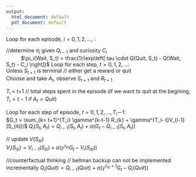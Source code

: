 ```yaml
---
output:
  html_document: default
  pdf_document: default
---
```

Loop for each episode, $i = 0, 1, 2, ...$, : 

//determine $\pi_i$ given $Q_{i-1}$ and curiosity $C_i$  
<span style="color:white">space</span>$\pi_i(Wait, S_t) = \frac{1}{exp\left[ tau \cdot Q(Quit, S_t) - Q(Wait, S_t) - C_i \right]}$
Loop for each step, $t = 0, 1, 2, ...$:  
Unless $S_{t+1}$ is terminal // either get a reward or quit  
Choose and take $A_t$, observe $S_{t+1}$ and $R_{t+1}$  

$T_i$ = t+1 // total steps spent in the episode (if we want to quit at the begining, $T_i = t-1$ if $A_t = Quit$)

Loop for each step of episode, $t = 0, 1, 2, ..., T_i－1$:  
$G_t = \sum_{k= t+1}^{T_i} \gamma^{k-t-1} R_{k} + \gamma^{T_i- t}V_{i-1}(S_{iti})$ 
$Q_{i}(S_t, A_t) = Q_{i-1}(S_t, A_t) + \alpha(G_t - Q_{i-1}(S_t, A_t))$

// update $V(S_{iti})$  
$V_{i}(S_{iti}) = V_{i-1}(S_{iti}) + \alpha(\gamma^{\tau_{iti}}G_t - V_{i}(S_{iti}))$

//counterfactual thinking
// bellman backup can not be implemented incrementally 
$Q_{i}(Quit) = Q_{i-1}(Quit) + \alpha(\gamma^{\tau_{iti}+1}G_t - Q_{i}(Quit))$




